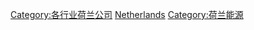 [[Category:各行业荷兰公司|Category:各行业荷兰公司]]
[[Category:各國能源公司|Netherlands]]
[[Category:荷兰能源|Category:荷兰能源]]